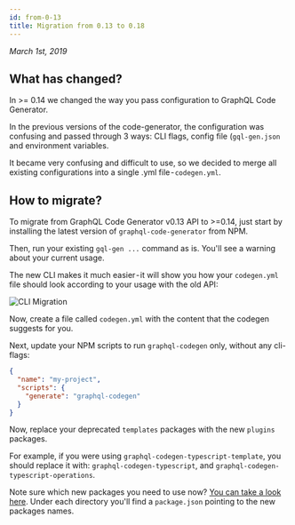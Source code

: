```yaml
---
id: from-0-13
title: Migration from 0.13 to 0.18
---
```


_March 1st, 2019_

## What has changed?

In >= 0.14 we changed the way you pass configuration to GraphQL Code Generator.

In the previous versions of the code-generator, the configuration was confusing and passed through 3 ways: CLI flags, config file (`gql-gen.json` and environment variables.

It became very confusing and difficult to use, so we decided to merge all existing configurations into a single .yml file - `codegen.yml`.

## How to migrate?

To migrate from GraphQL Code Generator v0.13 API to >=0.14, just start by installing the latest version of `graphql-code-generator` from NPM.

Then, run your existing `gql-gen ...` command as is. You'll see a warning about your current usage.

The new CLI makes it much easier - it will show you how your `codegen.yml` file should look according to your usage with the old API:

![CLI Migration](/img/v13-migration-cli.gif)

Now, create a file called `codegen.yml` with the content that the codegen suggests for you.

Next, update your NPM scripts to run `graphql-codegen` only, without any cli-flags:

```json
{
  "name": "my-project",
  "scripts": {
    "generate": "graphql-codegen"
  }
}
```

Now, replace your deprecated `templates` packages with the new `plugins` packages.

For example, if you were using `graphql-codegen-typescript-template`, you should replace it with: `graphql-codegen-typescript`, and `graphql-codegen-typescript-operations`.

Note sure which new packages you need to use now? [You can take a look here](https://github.com/dotansimha/graphql-code-generator/tree/master/packages/old-templates). Under each directory you'll find a `package.json` pointing to the new packages names.
